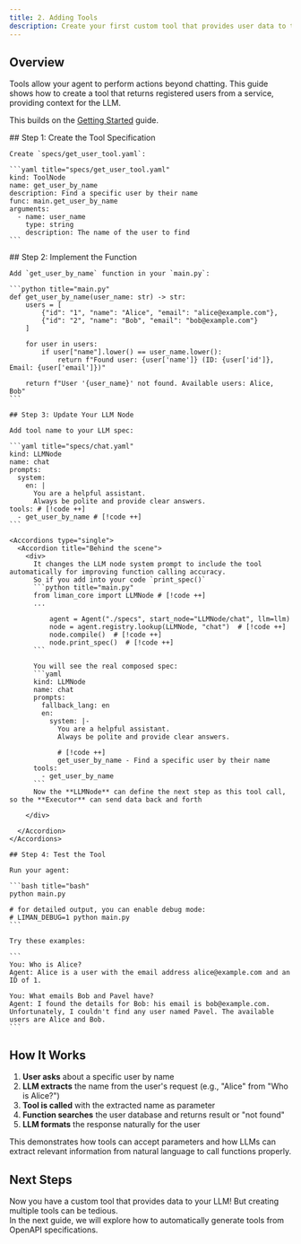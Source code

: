 ```yaml
---
title: 2. Adding Tools
description: Create your first custom tool that provides user data to the LLM
---
```



## Overview

Tools allow your agent to perform actions beyond chatting. This guide shows how to create a tool that returns registered users from a service, providing context for the LLM.

This builds on the [Getting Started](/docs/getting-started/simple-agent) guide.

<Steps>
  <Step>
    ## Step 1: Create the Tool Specification

    Create `specs/get_user_tool.yaml`:

    ```yaml title="specs/get_user_tool.yaml"
    kind: ToolNode
    name: get_user_by_name
    description: Find a specific user by their name
    func: main.get_user_by_name
    arguments:
      - name: user_name
        type: string
        description: The name of the user to find
    ```

  </Step>
  <Step>
    ## Step 2: Implement the Function

    Add `get_user_by_name` function in your `main.py`:

    ```python title="main.py"
    def get_user_by_name(user_name: str) -> str:
        users = [
            {"id": "1", "name": "Alice", "email": "alice@example.com"},
            {"id": "2", "name": "Bob", "email": "bob@example.com"}
        ]

        for user in users:
            if user["name"].lower() == user_name.lower():
                return f"Found user: {user['name']} (ID: {user['id']}, Email: {user['email']})"

        return f"User '{user_name}' not found. Available users: Alice, Bob"
    ```

  </Step>
  <Step>

    ## Step 3: Update Your LLM Node

    Add tool name to your LLM spec:

    ```yaml title="specs/chat.yaml"
    kind: LLMNode
    name: chat
    prompts:
      system:
        en: |
          You are a helpful assistant.
          Always be polite and provide clear answers.
    tools: # [!code ++]
      - get_user_by_name # [!code ++]
    ```

    <Accordions type="single">
      <Accordion title="Behind the scene">
        <div>
          It changes the LLM node system prompt to include the tool automatically for improving function calling accuracy.
          So if you add into your code `print_spec()`
          ```python title="main.py"
          from liman_core import LLMNode # [!code ++]
          ...

              agent = Agent("./specs", start_node="LLMNode/chat", llm=llm)
              node = agent.registry.lookup(LLMNode, "chat")  # [!code ++]
              node.compile()  # [!code ++]
              node.print_spec()  # [!code ++]
          ```

          You will see the real composed spec:
          ```yaml
          kind: LLMNode
          name: chat
          prompts:
            fallback_lang: en
            en:
              system: |-
                You are a helpful assistant.
                Always be polite and provide clear answers.

                # [!code ++]
                get_user_by_name - Find a specific user by their name
          tools:
            - get_user_by_name
          ```
          Now the **LLMNode** can define the next step as this tool call, so the **Executor** can send data back and forth

        </div>

      </Accordion>
    </Accordions>

  </Step>
  <Step>

    ## Step 4: Test the Tool

    Run your agent:

    ```bash title="bash"
    python main.py

    # for detailed output, you can enable debug mode:
    # LIMAN_DEBUG=1 python main.py
    ```

    Try these examples:

    ```
    You: Who is Alice?
    Agent: Alice is a user with the email address alice@example.com and an ID of 1.

    You: What emails Bob and Pavel have?
    Agent: I found the details for Bob: his email is bob@example.com. Unfortunately, I couldn't find any user named Pavel. The available users are Alice and Bob.
    ```

  </Step>
</Steps>

## How It Works

1. **User asks** about a specific user by name
2. **LLM extracts** the name from the user's request (e.g., "Alice" from "Who is Alice?")
3. **Tool is called** with the extracted name as parameter
4. **Function searches** the user database and returns result or "not found"
5. **LLM formats** the response naturally for the user

This demonstrates how tools can accept parameters and how LLMs can extract relevant information from natural language to call functions properly.

## Next Steps

Now you have a custom tool that provides data to your LLM! But creating multiple tools can be tedious.  
In the next guide, we will explore how to automatically generate tools from OpenAPI specifications.
